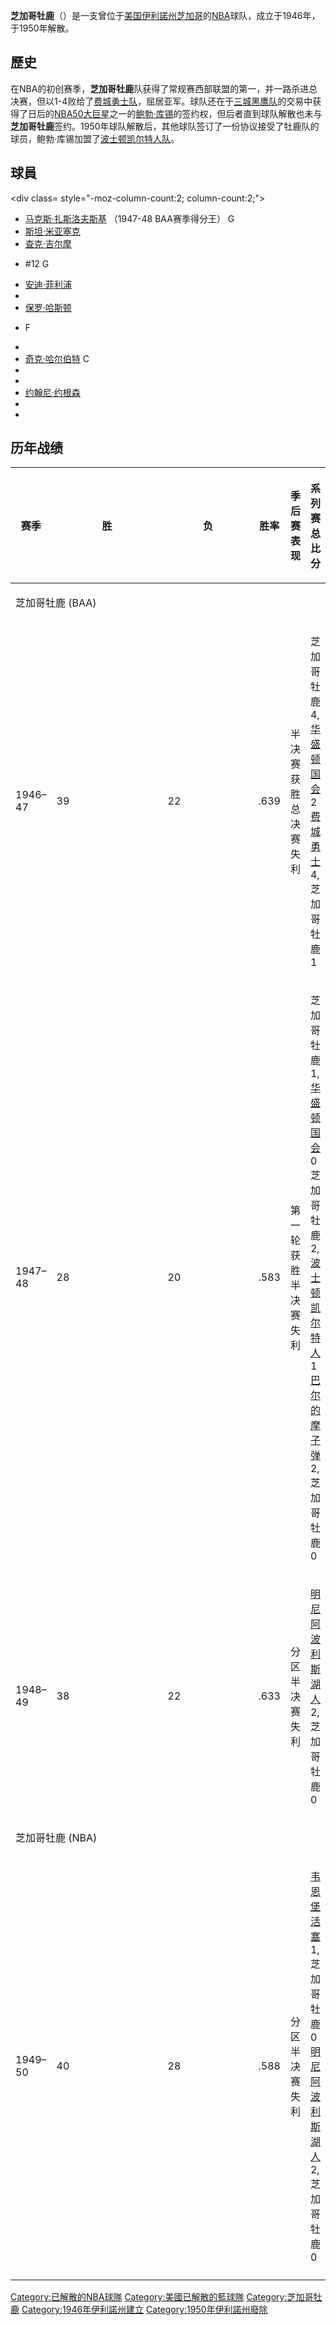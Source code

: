 {{noteTA
|G1=NBA
}}
{{NBA team
| name          = 芝加哥牡鹿
| logo          = Chis1.png
| imagesize     = 120px
| conference    = [[NBA|NBA]]
| division      = [[西部聯盟|西部聯盟]]
| founded       = 1946年
| history       = 1946年 至 1950年
| arena         = '''[[芝加哥球館|芝加哥球館]]'''
| city          = [[伊利諾州|伊利諾州]][[芝加哥|芝加哥]]
| colors        = 紅、白、藍
| coach         = Harold G. Olsen <br />（1946年 至 1948年） 
[[Philip_Brownstein|Philip Brownstein]] <br />（1948年 至 1950年）
| owner         = 沒有
| championships = '''0'''
| div_champs    = '''1（於1947年）'''
| conf_champs   = '''0'''
}}
'''芝加哥牡鹿'''（{{lang-en|Chicago Stags}}）是一支曾位于[[美国|美国]][[伊利諾州|伊利諾州]][[芝加哥|芝加哥]]的[[NBA|NBA]]球队，成立于1946年，于1950年解散。

== 歷史 ==
在NBA的初创赛季，'''芝加哥牡鹿'''队获得了常规赛西部联盟的第一，并一路杀进总决赛，但以1-4败给了[[费城勇士队|费城勇士队]]，屈居亚军。球队还在于[[:亚特兰大老鹰|三城黑鹰队]]的交易中获得了日后的[[NBA50大巨星|NBA50大巨星]]之一的[[鲍勃·库锡|鲍勃·库锡]]的签约权，但后者直到球队解散也未与'''芝加哥牡鹿'''签约。1950年球队解散后，其他球队签订了一份协议接受了牡鹿队的球员，鲍勃·库锡加盟了[[波士顿凯尔特人队|波士顿凯尔特人队]]。

== 球員 ==
<div class= style="-moz-column-count:2; column-count:2;">
* [[马克斯·扎斯洛夫斯基|马克斯·扎斯洛夫斯基]] （1947-48 BAA赛季得分王） G      
* [[斯坦·米亚塞克|斯坦·米亚塞克]]
* [[查克·吉尔摩|查克·吉尔摩]]
* {{le|杰纳·万斯|Gene Vance}} #12 G     
* [[安迪·菲利浦|安迪·菲利浦]]
* {{tsl|en|Jim Seminoff|}}
* [[保罗·哈斯顿|保罗·哈斯顿]]
* {{tsl|en|Mickey Rottner|}} F    
* {{tsl|en|Ben Schadler|本·沙德勒}}                  
* [[奇克·哈尔伯特|奇克·哈尔伯特]] C      
* {{tsl|en|Jack Toomay|}}
* {{tsl|en|Gene Rock|}}
* [[约翰尼·约根森|约翰尼·约根森]]
* {{tsl|en|Kenny Sailors|}}
* {{tsl|en|Doyle Parrack|}}
</div>

==历年战绩==
{|class=wikitable
|-
!width=10%|赛季
!width=5%|胜
!width=5%|负
!width=5%|胜率
!width=24%|季后赛表现
!width=24%|系列赛总比分
|-
!colspan=6| 芝加哥牡鹿 (BAA)
|-
|1946–47||39 ||22 || .639|| 半决赛获胜 <br> 总决赛失利|| 芝加哥牡鹿 4, [[华盛顿国会|华盛顿国会]] 2 <br> [[费城勇士|费城勇士]] 4, 芝加哥牡鹿 1
|-
|1947–48||28 ||20 ||.583 || 第一轮获胜 <br> 半决赛失利 || 芝加哥牡鹿 1, [[华盛顿国会|华盛顿国会]] 0 <br> 芝加哥牡鹿 2, [[波士顿凯尔特人|波士顿凯尔特人]] 1 <br> [[巴尔的摩子弹|巴尔的摩子弹]] 2, 芝加哥牡鹿 0
|-
|1948–49||38 ||22 ||.633 || 分区半决赛失利|| [[明尼阿波利斯湖人|明尼阿波利斯湖人]] 2, 芝加哥牡鹿 0
|-
!colspan=6| 芝加哥牡鹿 (NBA)
|-
|1949–50 || 40 || 28 || .588 || 分区半决赛失利 || [[韦恩堡活塞|韦恩堡活塞]] 1, 芝加哥牡鹿 0 <br> [[明尼阿波利斯湖人|明尼阿波利斯湖人]] 2, 芝加哥牡鹿 0
|-
|}

{{已解散的NBA球队}}

[[Category:已解散的NBA球隊|Category:已解散的NBA球隊]]
[[Category:美國已解散的籃球隊|Category:美國已解散的籃球隊]]
[[Category:芝加哥牡鹿|Category:芝加哥牡鹿]]
[[Category:1946年伊利諾州建立|Category:1946年伊利諾州建立]]
[[Category:1950年伊利諾州廢除|Category:1950年伊利諾州廢除]]